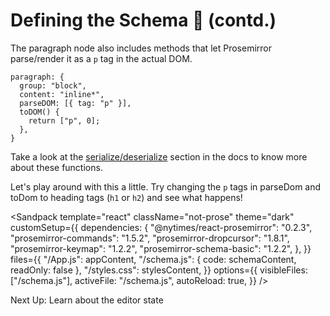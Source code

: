
# Defining the Schema 🍱 (contd.)

The paragraph node also includes methods that let Prosemirror parse/render it as a `p` tag in the actual DOM.

```
paragraph: {
  group: "block",
  content: "inline*",
  parseDOM: [{ tag: "p" }],
  toDOM() {
    return ["p", 0];
  },
}
```

Take a look at the [serialize/deserialize](https://prosemirror.net/docs/guide/#schema.serialization_and_parsing) section in the docs to know more about these functions.

Let's play around with this a little. Try changing the `p` tags in parseDom and toDom to heading tags (`h1` or `h2`) and see what happens!

<Sandpack
  template="react"
  className="not-prose"
  theme="dark"
  customSetup={{
    dependencies: {
      "@nytimes/react-prosemirror": "0.2.3",
      "prosemirror-commands": "1.5.2",
      "prosemirror-dropcursor": "1.8.1",
      "prosemirror-keymap": "1.2.2",
      "prosemirror-schema-basic": "1.2.2",
    },
  }}
  files={{
    "/App.js": appContent,
    "/schema.js": { code: schemaContent, readOnly: false },
    "/styles.css": stylesContent,
  }}
  options={{
    visibleFiles: ["/schema.js"],
    activeFile: "/schema.js",
    autoReload: true,
  }}
/>

<Spacer space={10} />

Next Up: <Link to="/state" className="no-underline hover:text-green-600">Learn about the editor state <ArrowRight className="inline-block"/></Link>
